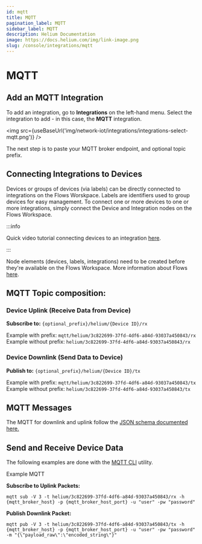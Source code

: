 ```yaml
---
id: mqtt
title: MQTT
pagination_label: MQTT
sidebar_label: MQTT
description: Helium Documentation
image: https://docs.helium.com/img/link-image.png
slug: /console/integrations/mqtt
---
```


# MQTT


## Add an MQTT Integration

To add an integration, go to **Integrations** on the left-hand menu. Select the integration to add -
in this case, the **MQTT** integration.

<img src={useBaseUrl('img/network-iot/integrations/integrations-select-mqtt.png')} />

The next step is to paste your MQTT broker endpoint, and optional topic prefix.

## Connecting Integrations to Devices

Devices or groups of devices (via labels) can be directly connected to integrations on the Flows
Worskpace. Labels are identifiers used to group devices for easy management. To connect one or more
devices to one or more integrations, simply connect the Device and Integration nodes on the Flows
Workspace.

:::info

Quick video tutorial connecting devices to an integration
[here](https://www.youtube.com/watch?v=lnERw1f7TGE).

:::

Node elements (devices, labels, integrations) need to be created before they're available on the
Flows Workspace. More information about Flows [here](/archive/console/flows/).

## MQTT Topic composition:

### Device Uplink \(Receive Data from Device\)

**Subscribe to:** `{optional_prefix}/helium/{Device ID}/rx`

Example with prefix: `mqtt/helium/3c822699-37fd-4df6-a84d-93037a450843/rx` Example without prefix:
`helium/3c822699-37fd-4df6-a84d-93037a450843/rx`

### Device Downlink \(Send Data to Device\)

**Publish to:** `{optional_prefix}/helium/{Device ID}/tx`

Example with prefix: `mqtt/helium/3c822699-37fd-4df6-a84d-93037a450843/tx` Example without prefix:
`helium/3c822699-37fd-4df6-a84d-93037a450843/tx`

## MQTT Messages

The MQTT for downlink and uplink follow the
[JSON schema documented here.](/archive/console/integrations/json-schema)

## Send and Receive Device Data

The following examples are done with the [MQTT CLI](https://hivemq.github.io/mqtt-cli) utility.

Example MQTT

**Subscribe to Uplink Packets:**

```text
mqtt sub -V 3 -t helium/3c822699-37fd-4df6-a84d-93037a450843/rx -h {mqtt_broker_host} -p {mqtt_broker_host_port} -u "user" -pw "password"
```

**Publish Downlink Packet:**

```text
mqtt pub -V 3 -t helium/3c822699-37fd-4df6-a84d-93037a450843/tx -h {mqtt_broker_host} -p {mqtt_broker_host_port} -u "user" -pw "password" -m "{\"payload_raw\":\"encoded_string\"}"
```
